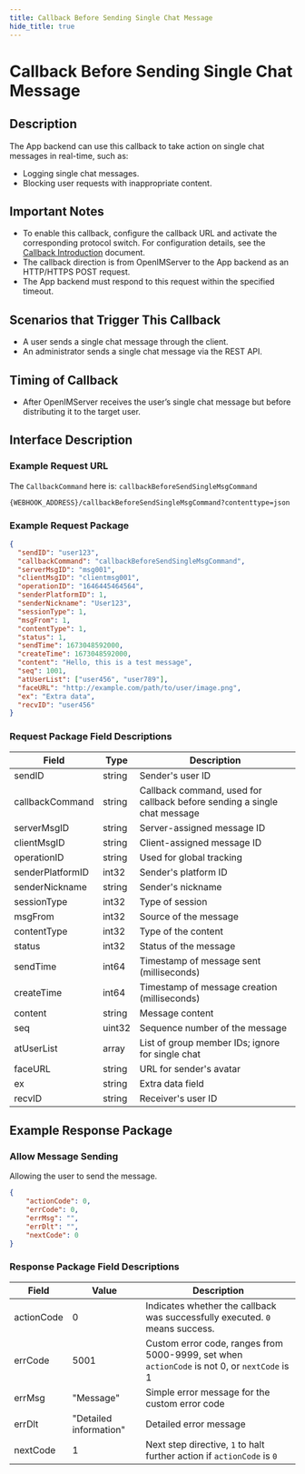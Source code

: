 ```yaml
---
title: Callback Before Sending Single Chat Message
hide_title: true
---
```


# Callback Before Sending Single Chat Message

## Description
The App backend can use this callback to take action on single chat messages in real-time, such as:
- Logging single chat messages.
- Blocking user requests with inappropriate content.

## Important Notes
- To enable this callback, configure the callback URL and activate the corresponding protocol switch. For configuration details, see the [Callback Introduction](../introduction) document.
- The callback direction is from OpenIMServer to the App backend as an HTTP/HTTPS POST request.
- The App backend must respond to this request within the specified timeout.

## Scenarios that Trigger This Callback
- A user sends a single chat message through the client.
- An administrator sends a single chat message via the REST API.

## Timing of Callback
- After OpenIMServer receives the user’s single chat message but before distributing it to the target user.

## Interface Description

### Example Request URL
The `CallbackCommand` here is: `callbackBeforeSendSingleMsgCommand`

```plaintext
{WEBHOOK_ADDRESS}/callbackBeforeSendSingleMsgCommand?contenttype=json
```

### Example Request Package
```json
{
  "sendID": "user123",
  "callbackCommand": "callbackBeforeSendSingleMsgCommand",
  "serverMsgID": "msg001",
  "clientMsgID": "clientmsg001",
  "operationID": "1646445464564",
  "senderPlatformID": 1,
  "senderNickname": "User123",
  "sessionType": 1,
  "msgFrom": 1,
  "contentType": 1,
  "status": 1,
  "sendTime": 1673048592000,
  "createTime": 1673048592000,
  "content": "Hello, this is a test message",
  "seq": 1001,
  "atUserList": ["user456", "user789"],
  "faceURL": "http://example.com/path/to/user/image.png",
  "ex": "Extra data",
  "recvID": "user456"
}
```

### Request Package Field Descriptions

| Field               | Type     | Description                                                |
|---------------------|----------|------------------------------------------------------------|
| sendID              | string   | Sender's user ID                                           |
| callbackCommand     | string   | Callback command, used for callback before sending a single chat message |
| serverMsgID         | string   | Server-assigned message ID                                 |
| clientMsgID         | string   | Client-assigned message ID                                 |
| operationID         | string   | Used for global tracking                                   |
| senderPlatformID    | int32    | Sender's platform ID                                      |
| senderNickname      | string   | Sender's nickname                                         |
| sessionType         | int32    | Type of session                                           |
| msgFrom             | int32    | Source of the message                                     |
| contentType         | int32    | Type of the content                                       |
| status              | int32    | Status of the message                                     |
| sendTime            | int64    | Timestamp of message sent (milliseconds)                  |
| createTime          | int64    | Timestamp of message creation (milliseconds)              |
| content             | string   | Message content                                           |
| seq                 | uint32   | Sequence number of the message                            |
| atUserList          | array    | List of group member IDs; ignore for single chat          |
| faceURL             | string   | URL for sender's avatar                                   |
| ex                  | string   | Extra data field                                          |
| recvID              | string   | Receiver's user ID                                        |

## Example Response Package

### Allow Message Sending
Allowing the user to send the message.

```json
{
    "actionCode": 0,
    "errCode": 0,
    "errMsg": "",
    "errDlt": "",
    "nextCode": 0
}
```

### Response Package Field Descriptions

| Field         | Value                        | Description                                                 |
|---------------|------------------------------|-------------------------------------------------------------|
| actionCode    | 0                            | Indicates whether the callback was successfully executed. `0` means success. |
| errCode       | 5001                         | Custom error code, ranges from 5000-9999, set when `actionCode` is not 0, or `nextCode` is 1 |
| errMsg        | "Message"                    | Simple error message for the custom error code              |
| errDlt        | "Detailed information"       | Detailed error message                                      |
| nextCode      | 1                            | Next step directive, `1` to halt further action if `actionCode` is `0` |
